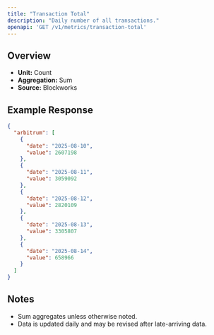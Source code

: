```yaml
---
title: "Transaction Total"
description: "Daily number of all transactions."
openapi: 'GET /v1/metrics/transaction-total'
---
```


## Overview

- **Unit:** Count
- **Aggregation:** Sum
- **Source:** Blockworks



## Example Response

```json
{
  "arbitrum": [
    {
      "date": "2025-08-10",
      "value": 2607198
    },
    {
      "date": "2025-08-11",
      "value": 3059092
    },
    {
      "date": "2025-08-12",
      "value": 2820109
    },
    {
      "date": "2025-08-13",
      "value": 3305807
    },
    {
      "date": "2025-08-14",
      "value": 658966
    }
  ]
}
```

## Notes
- Sum aggregates unless otherwise noted.
- Data is updated daily and may be revised after late-arriving data.
